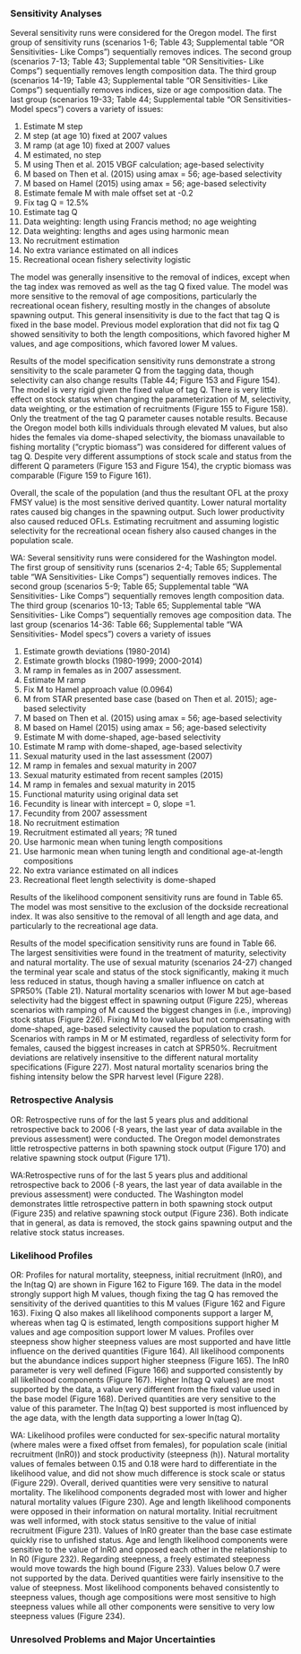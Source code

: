 
### Sensitivity Analyses

Several sensitivity runs were considered for the Oregon model. The first group of sensitivity runs (scenarios 1-6; Table 43; Supplemental table "OR Sensitivities- Like Comps") sequentially removes indices. The second group (scenarios 7-13; Table 43; Supplemental table "OR Sensitivities- Like Comps") sequentially removes length composition data. The third group (scenarios 14-19; Table 43; Supplemental table "OR Sensitivities- Like Comps") sequentially removes indices, size or age composition data. The last group (scenarios 19-33; Table 44; Supplemental table "OR Sensitivities- Model specs") covers a variety of issues: 

1. Estimate M step
2. M step (at age 10) fixed at 2007 values
3. M ramp (at age 10) fixed at 2007 values
4. M estimated, no step
5. M using Then et al. 2015 VBGF calculation; age-based selectivity
6. M based on Then et al. (2015) using amax = 56; age-based selectivity
7. M based on Hamel (2015) using amax = 56; age-based selectivity
8. Estimate female M with male offset set at -0.2
9. Fix tag Q = 12.5%
10. Estimate tag Q
11. Data weighting: length using Francis method; no age weighting
12. Data weighting: lengths and ages using harmonic mean
13. No recruitment estimation
14. No extra variance estimated on all indices 
15. Recreational ocean fishery selectivity logistic

The model was generally insensitive to the removal of indices, except when the tag index was removed as well as the tag Q fixed value. The model was more sensitive to the removal of age compositions, particularly the recreational ocean fishery, resulting mostly in the changes of absolute spawning output. This general insensitivity is due to the fact that tag Q is fixed in the base model. Previous model exploration that did not fix tag Q showed sensitivity to both the length compositions, which favored higher M values, and age compositions, which favored lower M values.

Results of the model specification sensitivity runs demonstrate a strong sensitivity to the scale parameter Q from the tagging data, though selectivity can also change results (Table 44; Figure 153 and Figure 154). The model is very rigid given the fixed value of tag Q. There is very little effect on stock status when changing the parameterization of M, selectivity, data weighting, or the estimation of recruitments (Figure 155 to Figure 158). Only the treatment of the tag Q parameter causes notable results. Because the Oregon model both kills individuals through elevated M values, but also hides the females via dome-shaped selectivity, the biomass unavailable to fishing mortality ("cryptic biomass") was considered for different values of tag Q. Despite very different assumptions of stock scale and status from the different Q parameters (Figure 153 and Figure 154), the cryptic biomass was comparable (Figure 159 to Figure 161). 

Overall, the scale of the population (and thus the resultant OFL at the proxy FMSY value) is the most sensitive derived quantity. Lower natural mortality rates caused big changes in the spawning output. Such lower productivity also caused reduced OFLs. Estimating recruitment and assuming logistic selectivity for the recreational ocean fishery also caused changes in the population scale.

WA:
Several sensitivity runs were considered for the Washington model. The first group of sensitivity runs (scenarios 2-4; Table 65; Supplemental table "WA Sensitivities- Like Comps") sequentially removes indices. The second group (scenarios 5-9; Table 65; Supplemental table "WA Sensitivities- Like Comps") sequentially removes length composition data. The third group (scenarios 10-13; Table 65; Supplemental table "WA Sensitivities- Like Comps") sequentially removes age composition data. The last group (scenarios 14-36: Table 66; Supplemental table "WA Sensitivities- Model specs") covers a variety of issues

1. Estimate growth deviations (1980-2014)
2. Estimate growth blocks (1980-1999; 2000-2014)
3. M ramp in females as in 2007 assessment.
4. Estimate M ramp
5. Fix M to Hamel approach value (0.0964)
6. M from STAR presented base case (based on Then et al. 2015); age-based selectivity
7. M based on Then et al. (2015) using amax = 56; age-based selectivity
8. M based on Hamel (2015) using amax = 56; age-based selectivity
9. Estimate M with dome-shaped, age-based selectivity
10. Estimate M ramp with dome-shaped, age-based selectivity
11. Sexual maturity used in the last assessment (2007)
12. M ramp in females and sexual maturity in 2007
13. Sexual maturity estimated from recent samples (2015)
14. M ramp in females and sexual maturity in 2015
15. Functional maturity using original data set
16. Fecundity is linear with intercept = 0, slope =1.
17. Fecundity from 2007 assessment
18. No recruitment estimation
19. Recruitment estimated all years; ?R tuned
20. Use harmonic mean when tuning length compositions
21. Use harmonic mean when tuning length and conditional age-at-length compositions
22. No extra variance estimated on all indices 
23. Recreational fleet length selectivity is dome-shaped 

Results of the likelihood component sensitivity runs are found in Table 65. The model was most sensitive to the exclusion of the dockside recreational index. It was also sensitive to the removal of all length and age data, and particularly to the recreational age data. 

Results of the model specification sensitivity runs are found in Table 66. The largest sensitivities were found in the treatment of maturity, selectivity and natural mortality. The use of sexual maturity (scenarios 24-27) changed the terminal year scale and status of the stock significantly, making it much less reduced in status, though having a smaller influence on catch at SPR50% (Table 21). Natural mortality scenarios with lower M but age-based selectivity had the biggest effect in spawning output (Figure 225), whereas scenarios with ramping of M caused the biggest changes in (i.e., improving) stock status (Figure 226). Fixing M to low values but not compensating with dome-shaped, age-based selectivity caused the population to crash. Scenarios with ramps in M or M estimated, regardless of selectivity form for females, caused the biggest increases in catch at SPR50%. Recruitment deviations are relatively insensitive to the different natural mortality specifications (Figure 227). Most natural mortality scenarios bring the fishing intensity below the SPR harvest level (Figure 228). 


### Retrospective Analysis

OR: Retrospective runs of for the last 5 years plus and additional retrospective back to 2006 (-8 years, the last year of data available in the previous assessment) were conducted. The Oregon model demonstrates little retrospective patterns in both spawning stock output (Figure 170) and relative spawning stock output (Figure 171). 

WA:Retrospective runs of for the last 5 years plus and additional retrospective back to 2006 (-8 years, the last year of data available in the previous assessment) were conducted. The Washington model demonstrates little retrospective pattern in both spawning stock output (Figure 235) and relative spawning stock output (Figure 236). Both indicate that in general, as data is removed, the stock gains spawning output and the relative stock status increases.


### Likelihood Profiles

OR:
Profiles for natural mortality, steepness, initial recruitment (lnR0), and the ln(tag Q) are shown in Figure 162 to Figure 169. The data in the model strongly support high M values, though fixing the tag Q has removed the sensitivity of the derived quantities to this M values (Figure 162 and 
Figure 163). Fixing Q also makes all likelihood components support a larger M, whereas when tag Q is estimated, length compositions support higher M values and age composition support lower M values. Profiles over steepness show higher steepness values are most supported and have little influence on the derived quantities (Figure 164). All likelihood components but the abundance indices support higher steepness (Figure 165). The lnR0 parameter is very well defined (Figure 166) and supported consistently by all likelihood components (Figure 167). Higher ln(tag Q values) are most supported by the data, a value very different from the fixed value used in the base model (Figure 168). Derived quantities are very sensitive to the value of this parameter. The ln(tag Q) best supported is most influenced by the age data, with the length data supporting a lower ln(tag Q).

WA:
Likelihood profiles were conducted for sex-specific natural mortality (where males were a fixed offset from females), for population scale (initial recruitment (lnR0)) and stock productivity (steepness (h)). Natural mortality values of females between 0.15 and 0.18 were hard to differentiate in the likelihood value, and did not show much difference is stock scale or status (Figure 229). Overall, derived quantities were very sensitive to natural mortality. The likelihood components degraded most with lower and higher natural mortality values (Figure 230). Age and length likelihood components were opposed in their information on natural mortality. Initial recruitment was well informed, with stock status sensitive to the value of initial recruitment (Figure 231). Values of lnR0 greater than the base case estimate quickly rise to unfished status. Age and length likelihood components were sensitive to the value of lnR0 and opposed each other in the relationship to ln R0 (Figure 232). Regarding steepness, a freely estimated steepness would move towards the high bound (Figure 233). Values below 0.7 were not supported by the data. Derived quantities were fairly insensitive to the value of steepness. Most likelihood components behaved consistently to steepness values, though age compositions were most sensitive to high steepness values while all other components were sensitive to very low steepness values (Figure 234).


### Unresolved Problems and Major Uncertainties

